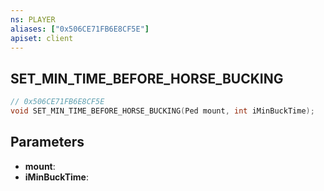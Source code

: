 ```yaml
---
ns: PLAYER
aliases: ["0x506CE71FB6E8CF5E"]
apiset: client
---
```

## SET_MIN_TIME_BEFORE_HORSE_BUCKING

```c
// 0x506CE71FB6E8CF5E
void SET_MIN_TIME_BEFORE_HORSE_BUCKING(Ped mount, int iMinBuckTime);
```


## Parameters
* **mount**:
* **iMinBuckTime**: